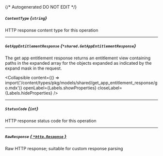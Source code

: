 {/* Autogenerated DO NOT EDIT  */}

##### `ContentType` *{`string`}*
HTTP response content type for this operation

---
##### `GetAppEntitlementResponse` *{`*shared.GetAppEntitlementResponse`}*
The get app entitlement response returns an entitlement view containing paths in the expanded array for the objects expanded as indicated by the expand mask in the request.

<Collapsible content={() => import('/content/types/pkg/models/shared/get_app_entitlement_response/go.mdx')} openLabel={Labels.showProperties} closeLabel={Labels.hideProperties} />


---
##### `StatusCode` *{`int`}*
HTTP response status code for this operation

---
##### `RawResponse` [*{ `*http.Response` }*](https://pkg.go.dev/net/http#Response)
Raw HTTP response; suitable for custom response parsing


